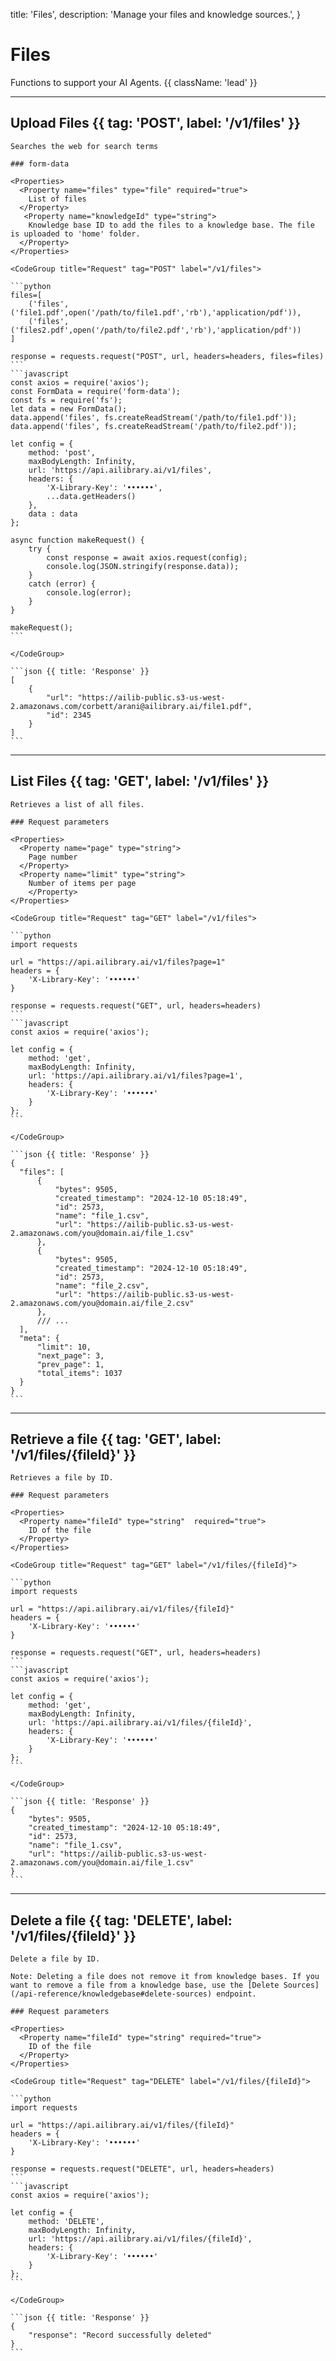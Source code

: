   title: 'Files',
  description:
    'Manage your files and knowledge sources.',
}

# Files

Functions to support your AI Agents. {{ className: 'lead' }}

---

## Upload Files {{ tag: 'POST', label: '/v1/files' }}

<Row>
  <Col>

    Searches the web for search terms

    ### form-data

    <Properties>
      <Property name="files" type="file" required="true">
        List of files
      </Property>
       <Property name="knowledgeId" type="string">
        Knowledge base ID to add the files to a knowledge base. The file is uploaded to 'home' folder.
      </Property>
    </Properties>

  </Col>
  <Col sticky>

    <CodeGroup title="Request" tag="POST" label="/v1/files">

    ```python 
    files=[
        ('files',('file1.pdf',open('/path/to/file1.pdf','rb'),'application/pdf')),
        ('files',('files2.pdf',open('/path/to/file2.pdf','rb'),'application/pdf'))
    ]

    response = requests.request("POST", url, headers=headers, files=files)
    ```
    ```javascript
    const axios = require('axios');
    const FormData = require('form-data');
    const fs = require('fs');
    let data = new FormData();
    data.append('files', fs.createReadStream('/path/to/file1.pdf'));
    data.append('files', fs.createReadStream('/path/to/file2.pdf'));

    let config = {
        method: 'post',
        maxBodyLength: Infinity,
        url: 'https://api.ailibrary.ai/v1/files',
        headers: { 
            'X-Library-Key': '••••••', 
            ...data.getHeaders()
        },
        data : data
    };

    async function makeRequest() {
        try {
            const response = await axios.request(config);
            console.log(JSON.stringify(response.data));
        }
        catch (error) {
            console.log(error);
        }
    }

    makeRequest();
    ```

    </CodeGroup>

    ```json {{ title: 'Response' }}
    [
        {
            "url": "https://ailib-public.s3-us-west-2.amazonaws.com/corbett/arani@ailibrary.ai/file1.pdf",
            "id": 2345
        }
    ]
    ```

  </Col>
</Row>

---

## List Files {{ tag: 'GET', label: '/v1/files' }}

<Row>
  <Col>

    Retrieves a list of all files.

    ### Request parameters

    <Properties>
      <Property name="page" type="string">
        Page number
      </Property>
      <Property name="limit" type="string">
        Number of items per page
        </Property>
    </Properties>

  </Col>
  <Col sticky>

    <CodeGroup title="Request" tag="GET" label="/v1/files">

    ```python 
    import requests

    url = "https://api.ailibrary.ai/v1/files?page=1"
    headers = {
        'X-Library-Key': '••••••'
    }

    response = requests.request("GET", url, headers=headers)
    ```
    ```javascript
    const axios = require('axios');

    let config = {
        method: 'get',
        maxBodyLength: Infinity,
        url: 'https://api.ailibrary.ai/v1/files?page=1',
        headers: { 
            'X-Library-Key': '••••••'
        }
    };
    ```

    </CodeGroup>

    ```json {{ title: 'Response' }}
    {
      "files": [
          {
              "bytes": 9505,
              "created_timestamp": "2024-12-10 05:18:49",
              "id": 2573,
              "name": "file_1.csv",
              "url": "https://ailib-public.s3-us-west-2.amazonaws.com/you@domain.ai/file_1.csv"
          },
          {
              "bytes": 9505,
              "created_timestamp": "2024-12-10 05:18:49",
              "id": 2573,
              "name": "file_2.csv",
              "url": "https://ailib-public.s3-us-west-2.amazonaws.com/you@domain.ai/file_2.csv"
          },
          /// ...
      ],
      "meta": {
          "limit": 10,
          "next_page": 3,
          "prev_page": 1,
          "total_items": 1037
      }
    }
    ```

  </Col>
</Row>

---

## Retrieve a file {{ tag: 'GET', label: '/v1/files/{fileId}' }}

<Row>
  <Col>

    Retrieves a file by ID.

    ### Request parameters

    <Properties>
      <Property name="fileId" type="string"  required="true">
        ID of the file
      </Property>
    </Properties>


  </Col>
  <Col sticky>

    <CodeGroup title="Request" tag="GET" label="/v1/files/{fileId}">

    ```python 
    import requests

    url = "https://api.ailibrary.ai/v1/files/{fileId}"
    headers = {
        'X-Library-Key': '••••••'
    }

    response = requests.request("GET", url, headers=headers)
    ```
    ```javascript
    const axios = require('axios');

    let config = {
        method: 'get',
        maxBodyLength: Infinity,
        url: 'https://api.ailibrary.ai/v1/files/{fileId}',
        headers: { 
            'X-Library-Key': '••••••'
        }
    };
    ```

    </CodeGroup>

    ```json {{ title: 'Response' }}
    {
        "bytes": 9505,
        "created_timestamp": "2024-12-10 05:18:49",
        "id": 2573,
        "name": "file_1.csv",
        "url": "https://ailib-public.s3-us-west-2.amazonaws.com/you@domain.ai/file_1.csv"
    }
    ```

  </Col>
</Row>

---

## Delete a file {{ tag: 'DELETE', label: '/v1/files/{fileId}' }}

<Row>
  <Col>

    Delete a file by ID.

    Note: Deleting a file does not remove it from knowledge bases. If you want to remove a file from a knowledge base, use the [Delete Sources](/api-reference/knowledgebase#delete-sources) endpoint.

    ### Request parameters

    <Properties>
      <Property name="fileId" type="string" required="true">
        ID of the file
      </Property>
    </Properties>

  </Col>
  <Col sticky>

    <CodeGroup title="Request" tag="DELETE" label="/v1/files/{fileId}">

    ```python 
    import requests

    url = "https://api.ailibrary.ai/v1/files/{fileId}"
    headers = {
        'X-Library-Key': '••••••'
    }

    response = requests.request("DELETE", url, headers=headers)
    ```
    ```javascript
    const axios = require('axios');

    let config = {
        method: 'DELETE',
        maxBodyLength: Infinity,
        url: 'https://api.ailibrary.ai/v1/files/{fileId}',
        headers: { 
            'X-Library-Key': '••••••'
        }
    };
    ```

    </CodeGroup>

    ```json {{ title: 'Response' }}
    {
        "response": "Record successfully deleted"
    }
    ```

  </Col>
</Row>
